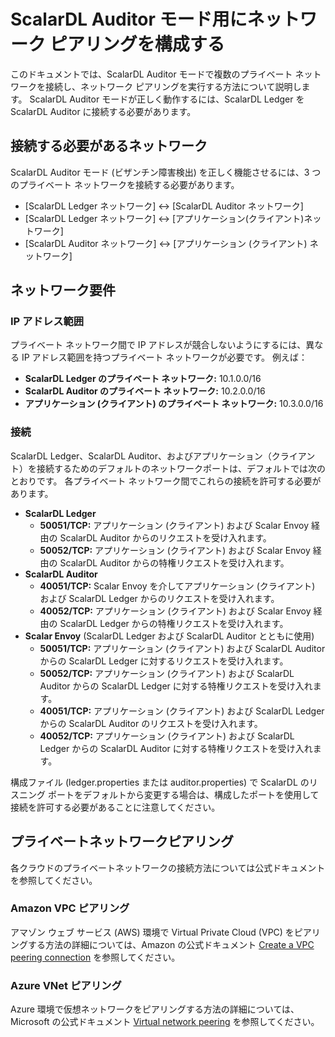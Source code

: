 # ScalarDL Auditor モード用にネットワーク ピアリングを構成する

このドキュメントでは、ScalarDL Auditor モードで複数のプライベート ネットワークを接続し、ネットワーク ピアリングを実行する方法について説明します。 ScalarDL Auditor モードが正しく動作するには、ScalarDL Ledger を ScalarDL Auditor に接続する必要があります。

## 接続する必要があるネットワーク

ScalarDL Auditor モード (ビザンチン障害検出) を正しく機能させるには、3 つのプライベート ネットワークを接続する必要があります。

* [ScalarDL Ledger ネットワーク] ↔ [ScalarDL Auditor ネットワーク]
* [ScalarDL Ledger ネットワーク] ↔ [アプリケーション(クライアント)ネットワーク]
* [ScalarDL Auditor ネットワーク] ↔ [アプリケーション (クライアント) ネットワーク]

## ネットワーク要件

### IP アドレス範囲

プライベート ネットワーク間で IP アドレスが競合しないようにするには、異なる IP アドレス範囲を持つプライベート ネットワークが必要です。 例えば：

* **ScalarDL Ledger のプライベート ネットワーク:** 10.1.0.0/16
* **ScalarDL Auditor のプライベート ネットワーク:** 10.2.0.0/16
* **アプリケーション (クライアント) のプライベート ネットワーク:** 10.3.0.0/16

### 接続

ScalarDL Ledger、ScalarDL Auditor、およびアプリケーション（クライアント）を接続するためのデフォルトのネットワークポートは、デフォルトでは次のとおりです。 各プライベート ネットワーク間でこれらの接続を許可する必要があります。

* **ScalarDL Ledger**
  * **50051/TCP:** アプリケーション (クライアント) および Scalar Envoy 経由の ScalarDL Auditor からのリクエストを受け入れます。
  * **50052/TCP:** アプリケーション (クライアント) および Scalar Envoy 経由の ScalarDL Auditor からの特権リクエストを受け入れます。
* **ScalarDL Auditor**
  * **40051/TCP:** Scalar Envoy を介してアプリケーション (クライアント) および ScalarDL Ledger からのリクエストを受け入れます。
  * **40052/TCP:** アプリケーション (クライアント) および Scalar Envoy 経由の ScalarDL Ledger からの特権リクエストを受け入れます。
* **Scalar Envoy** (ScalarDL Ledger および ScalarDL Auditor とともに使用)
  * **50051/TCP:** アプリケーション (クライアント) および ScalarDL Auditor からの ScalarDL Ledger に対するリクエストを受け入れます。
  * **50052/TCP:** アプリケーション (クライアント) および ScalarDL Auditor からの ScalarDL Ledger に対する特権リクエストを受け入れます。
  * **40051/TCP:** アプリケーション (クライアント) および ScalarDL Ledger からの ScalarDL Auditor のリクエストを受け入れます。
  * **40052/TCP:** アプリケーション (クライアント) および ScalarDL Ledger からの ScalarDL Auditor に対する特権リクエストを受け入れます。

構成ファイル (ledger.properties または auditor.properties) で ScalarDL のリスニング ポートをデフォルトから変更する場合は、構成したポートを使用して接続を許可する必要があることに注意してください。

## プライベートネットワークピアリング

各クラウドのプライベートネットワークの接続方法については公式ドキュメントを参照してください。

### Amazon VPC ピアリング

アマゾン ウェブ サービス (AWS) 環境で Virtual Private Cloud (VPC) をピアリングする方法の詳細については、Amazon の公式ドキュメント [Create a VPC peering connection](https://docs.aws.amazon.com/vpc/latest/peering/create-vpc-peering-connection.html) を参照してください。

### Azure VNet ピアリング

Azure 環境で仮想ネットワークをピアリングする方法の詳細については、Microsoft の公式ドキュメント [Virtual network peering](https://learn.microsoft.com/en-us/azure/virtual-network/virtual-network-peering-overview) を参照してください。
